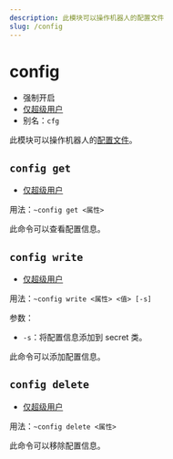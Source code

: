 ```yaml
---
description: 此模块可以操作机器人的配置文件
slug: /config
---
```


# config

- 强制开启
- [仅超级用户](permissions)
- 别名：`cfg`

此模块可以操作机器人的[配置文件](development/config)。

## `config get`

- [仅超级用户](permissions)

用法：`~config get <属性>`

此命令可以查看配置信息。

## `config write`

- [仅超级用户](permissions)

用法：`~config write <属性> <值> [-s]`

参数：

- `-s`：将配置信息添加到 secret 类。

此命令可以添加配置信息。

## `config delete`

- [仅超级用户](permissions)

用法：`~config delete <属性>`

此命令可以移除配置信息。
